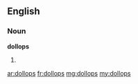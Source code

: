 ==English==
===Noun===
'''dollops'''

#{{plural of|dollop}}

[[ar:dollops]]
[[fr:dollops]]
[[mg:dollops]]
[[my:dollops]]